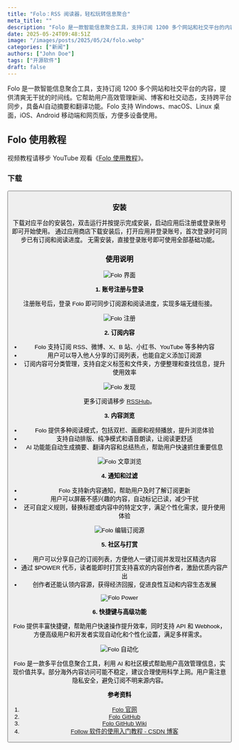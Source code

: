 ```yaml
---
title: "Folo：RSS 阅读器，轻松玩转信息聚合"
meta_title: ""
description: "Folo 是一款智能信息聚合工具，支持订阅 1200 多个网站和社交平台的内容，提供清爽无干扰的时间线。它帮助用户高效管理新闻、博客和社交动态，支持跨平台同步，具备AI自动摘要和翻译功能。Folo 支持 Windows、macOS、Linux 桌面，iOS、Android 移动端和网页版，方便多设备使用。"
date: 2025-05-24T09:48:51Z
image: "/images/posts/2025/05/24/folo.webp"
categories: ["新闻"]
authors: ["John Doe"]
tags: ["开源软件"]
draft: false
---
```


Folo 是一款智能信息聚合工具，支持订阅 1200 多个网站和社交平台的内容，提供清爽无干扰的时间线。它帮助用户高效管理新闻、博客和社交动态，支持跨平台同步，具备AI自动摘要和翻译功能。Folo 支持 Windows、macOS、Linux 桌面，iOS、Android 移动端和网页版，方便多设备使用。

## Folo 使用教程

<Notice type="note">视频教程请移步 YouTube 观看《[Folo 使用教程](https://youtu.be/ympM05ngoCE)》。</Notice>

### 下载

<Button label="Folo 下载" link="https://follow.is/download" style="solid" />

### 安装

<Tabs client:load>
   <Tab name="桌面端"> 
      下载对应平台的安装包，双击运行并按提示完成安装，启动应用后注册或登录账号即可开始使用。
   </Tab>
   <Tab name="移动端">
      通过应用商店下载安装后，打开应用并登录账号，首次登录时可同步已有订阅和阅读进度。
   </Tab>
   <Tab name="网页端">
      无需安装，直接登录账号即可使用全部基础功能。
   </Tab>
</Tabs>

### 使用说明

<Image
   src="/images/posts/2025/05/24/folo-gui.webp"
   alt="Folo 界面"
/>

**1. 账号注册与登录**

注册账号后，登录 Folo 即可同步订阅源和阅读进度，实现多端无缝衔接。

<Image
   src="/images/posts/2025/05/24/folo-zhu-ce.webp"
   alt="Folo 注册"
/>

**2. 订阅内容**

- Folo 支持订阅 RSS、微博、X、B 站、小红书、YouTube 等多种内容
- 用户可以导入他人分享的订阅列表，也能自定义添加订阅源
- 订阅内容可分类管理，支持自定义标签和文件夹，方便整理和查找信息，提升使用效率

<Image
   src="/images/posts/2025/05/24/folo-fa-xian.webp"
   alt="Folo 发现"
/>

<Notice type="note">更多订阅请移步 [RSSHub](https://docs.rsshub.app/zh/)。</Notice>

**3. 内容浏览**

- Folo 提供多种阅读模式，包括双栏、画廊和视频播放，提升浏览体验
- 支持自动排版、纯净模式和语音朗读，让阅读更舒适
- AI 功能能自动生成摘要、翻译内容和总结热点，帮助用户快速抓住重要信息

<Image
   src="/images/posts/2025/05/24/folo-wen-zhang-liu-lan.webp"
   alt="Folo 文章浏览"
/>

**4. 通知和过滤**

- Folo 支持新内容通知，帮助用户及时了解订阅更新
- 用户可以屏蔽不感兴趣的内容，自动标记已读，减少干扰
- 还可自定义规则，替换标题或内容中的特定文字，满足个性化需求，提升使用体验

<Image
   src="/images/posts/2025/05/24/folo-bian-ji-ding-yue-yuan.webp"
   alt="Folo 编辑订阅源"
/>

**5. 社区与打赏**

- 用户可以分享自己的订阅列表，方便他人一键订阅并发现社区精选内容
- 通过 $POWER 代币，读者能即时打赏支持喜欢的内容创作者，激励优质内容产出
- 创作者还能认领内容源，获得经济回报，促进良性互动和内容生态发展

<Image
   src="/images/posts/2025/05/24/folo-power.webp"
   alt="Folo Power"
/>

**6. 快捷键与高级功能**

Folo 提供丰富快捷键，帮助用户快速操作提升效率，同时支持 API 和 Webhook，方便高级用户和开发者实现自动化和个性化设置，满足多样需求。

<Image
   src="/images/posts/2025/05/24/folo-zi-dong-hua.webp"
   alt="Folo 自动化"
/>

Folo 是一款多平台信息聚合工具，利用 AI 和社区模式帮助用户高效管理信息，实现价值共享。部分海外内容访问可能不稳定，建议合理使用科学上网。用户需注意隐私安全，避免订阅不明来源内容。

**参考资料**

1. [Folo 官网](https://follow.is/)
2. [Folo GitHub](https://github.com/RSSNext/Folo)
3. [Folo GitHub Wiki](https://github.com/RSSNext/Folo/wiki)
4. [Follow 软件的使用入门教程 - CSDN 博客](https://blog.csdn.net/qq_45675378/article/details/143573066)